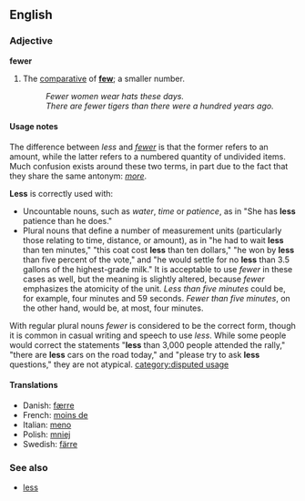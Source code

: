 ==English==
===Adjective===
'''fewer'''

#The [[comparative]] of '''[[few]]'''; a smaller number.
#:''Fewer women wear hats these days.''
#:''There are fewer tigers than there were a hundred years ago.''

====Usage notes====
<!-- Changes made here should be reflected in the "Usage note" for LESS -->
The difference between ''less'' and ''[[fewer]]'' is that the former refers to an amount, while the latter refers to a numbered quantity of undivided items.  Much confusion exists around these two terms, in part due to the fact that they share the same antonym: ''[[more]]''.

'''Less''' is correctly used with:
*Uncountable nouns, such as ''water'', ''time'' or ''patience'', as in "She has '''less''' patience than he does."
*Plural nouns that define a number of measurement units (particularly those relating to time, distance, or amount), as in "he had to wait '''less''' than ten minutes," "this coat cost '''less''' than ten dollars," "he won by '''less''' than five percent of the vote," and "he would settle for no '''less''' than 3.5 gallons of the highest-grade milk."  It is acceptable to use ''fewer'' in these cases as well, but the meaning is slightly altered, because ''fewer'' emphasizes the atomicity of the unit.  ''Less than five minutes'' could be, for example, four minutes and 59 seconds.  ''Fewer than five minutes'', on the other hand, would be, at most, four minutes.

With regular plural nouns ''fewer'' is considered to be the correct form, though it is common in casual writing and speech to use ''less''.  While some people would correct the statements "'''less''' than 3,000 people attended the rally," "there are '''less''' cars on the road today," and "please try to ask '''less''' questions," they are not atypical.
<!-- Changes made here should be reflected in the "Usage note" for LESS -->
[[category:disputed usage]]

====Translations====
*Danish: [[færre]]
*French: [[moins de]]
*Italian: [[meno]]
*Polish: [[mniej]]
*Swedish: [[färre]]

===See also===
*[[less]]